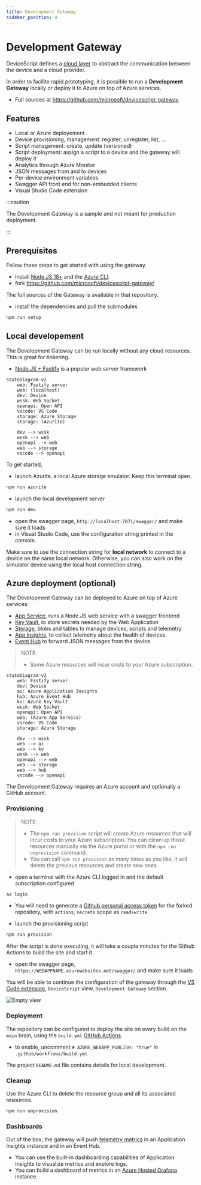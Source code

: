 ```yaml
---
title: Development Gateway
sidebar_position: 4
---
```


# Development Gateway

DeviceScript defines a [cloud layer](/developer/cloud/)
to abstract the communication between the device and a cloud provider.

In order to facilite rapid prototyping, it is possible to run a **Development Gateway** locally or deploy it to Azure on top of Azure services.

-   Full sources at https://github.com/microsoft/devicescript-gateway

## Features

-   Local or Azure deployement
-   Device provisioning, management: register, unregister, list, ...
-   Script management: create, update (versioned)
-   Script deployment: assign a script to a device and the gateway will deploy it
-   Analytics through Azure Monitor
-   JSON messages from and to devices
-   Per-device environment variables
-   Swagger API front end for non-embedded clients
-   Visual Studio Code extension

:::caution

The Development Gateway is a sample and not meant for production deployment.

:::

## Prerequisites

Follow these steps to get started with using the gateway.

-   install [Node.JS 18+](https://nodejs.org/en/download/)
    and the [Azure CLI](https://learn.microsoft.com/en-us/dotnet/azure/install-azure-cli).
-   fork https://github.com/microsoft/devicescript-gateway/

The full sources of the Gateway is available in that repository.

-   install the dependencies and pull the submodules

```bash npm2yarn
npm run setup
```

## Local developement

The Development Gateway can be run locally without any cloud resources. This is great for tinkering.

-   [Node.JS + Fastify](https://www.fastify.io/) is a popular web server framework

```mermaid
stateDiagram-v2
    web: Fastify server
    web: (localhost)
    dev: Device
    wssk: Web Socket
    openapi: Open API
    vscode: VS Code
    storage: Azure Storage
    storage: (Azurite)

    dev --> wssk
    wssk --> web
    openapi --> web
    web --> storage
    vscode --> openapi

```

To get started,

-   launch Azurite, a local Azure storage emulator. Keep this terminal open.

```bash npm2yarn
npm run azurite
```

-   launch the local development server

```bash npm2yarn
npm run dev
```

-   open the swagger page, `http://localhost:7071/swagger/` and make sure it loads
-   in Visual Studio Code, use the configuration string printed in the console.

Make sure to use the connection string for **local network** to connect to a device on the same local network.
Otherwise, you can also work on the simulator device using the local host connection string.

## Azure deployment (optional)

The Development Gateway can be deployed to Azure on top of Azure services:

-   [App Service](https://learn.microsoft.com/en-us/azure/app-service/), runs a Node.JS web service with a swagger frontend
-   [Key Vault](https://learn.microsoft.com/en-us/azure/key-vault/), to store secrets needed by the Web Application
-   [Storage](https://learn.microsoft.com/en-us/azure/storage/), blobs and tables to manage devices, scripts and telemetry
-   [App Insights](https://learn.microsoft.com/en-us/azure/azure-monitor/app/app-insights-overview), to collect telemetry about the health of devices
-   [Event Hub](https://learn.microsoft.com/en-us/azure/event-hubs/) to forward JSON messages from the device

> NOTE:
>
> -   Some Azure resources will incur costs to your Azure subscription.

```mermaid
stateDiagram-v2
    web: Fastify server
    dev: Device
    ai: Azure Application Insights
    hub: Azure Event Hub
    kv: Azure Key Vault
    wssk: Web Socket
    openapi: Open API
    web: (Azure App Service)
    vscode: VS Code
    storage: Azure Storage

    dev --> wssk
    web --> ai
    web --> kv
    wssk --> web
    openapi --> web
    web --> storage
    web --> hub
    vscode --> openapi

```

The Development Gateway requires an Azure account and optionally a GitHub account.

### Provisioning

> NOTE:
>
> -   The `npm run provision` script will create Azure resources that will incur costs to your Azure subscription. You can clean up those resources manually via the Azure portal or with the `npm run unprovision` command.
> -   You can call `npm run provision` as many times as you like, it will delete the previous resources and create new ones.

-   open a terminal with the Azure CLI logged in and the default subscription configured

```bash
az login
```

-   You will need to generate a [Github personal access token](https://github.com/settings/personal-access-tokens/new)
    for the forked repository, with `actions`, `secrets` scope as `read+write`.

-   launch the provisioning script

```bash npm2yarn
npm run provision
```

After the script is done executing,
it will take a couple minutes for the Github Actions to build the site and start it.

-   open the swagger page, `https://WEBAPPNAME.azurewebsites.net/swagger/` and make sure it loads

You will be able to continue the configuration of the gateway through the [VS Code extension](/getting-started/vscode),
`DeviceScript` view, `Development Gateway` section.

![Empty view](./empty-view.png)

### Deployment

The repository can be configured to deploy the site on every build on the `main` brain,
using the `build.yml` [GitHub Actions](https://docs.github.com/en/actions).

-   to enable, uncomment `# AZURE_WEBAPP_PUBLISH: "true"` in `.github/workflows/build.yml`

The project `README.md` file contains details for local development.

### Cleanup

Use the Azure CLI to delete the resource group and all its associated resources.

```bash npm2yarn
npm run unprovision
```

### Dashboards

Out of the box, the gateway will push [telemetry metrics](/developer/cloud) in an Application Insights instance and in an Event Hub.

-   You can use the built-in dashboarding capabilities of Application Insights to visualize metrics and explore logs.
-   You can build a dashboard of metrics in an [Azure Hosted Grafana](https://azure.microsoft.com/en-us/products/managed-grafana/) instance.
